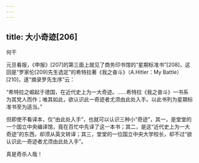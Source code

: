 ```yaml
---
---
---
```

title: 大小奇迹[206]
---




何干

元旦看报，《申报》[207]的第三面上就见了商务印书馆的“星期标准书”[208]，这回是“罗家伦[209]先生选定”的希特拉著《我之奋斗》（A.Hitler：My Battle）[210]，遂“摘录罗先生序”云：

“希特拉之崛起于德国，在近代史上为一大奇迹。……希特拉《我之奋斗》一书系为其党人而作；唯其如此，欲认识此一奇迹者尤须由此处入手。以此书列为星期标准书至为适当。”

但即使不看译本，仅“由此处入手”，也就可以认识三种小“奇迹”，其一，是堂堂的一个国立中央编译馆，竟在百忙中先译了这一本书；其二，是这“近代史上为一大奇迹”的东西，却须从英文转译；其三，堂堂的一位国立中央大学校长，却不过“欲认识此一奇迹者尤须由此处入手”。

真是奇杀人哉！